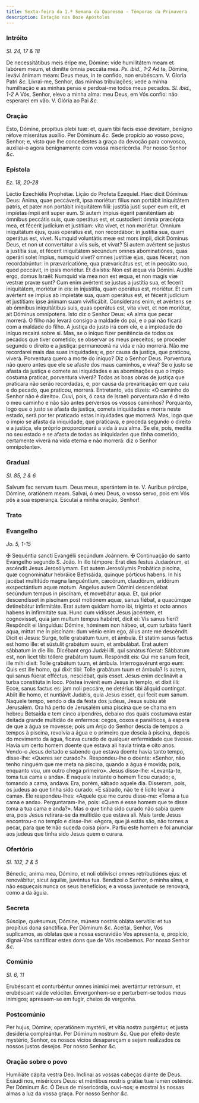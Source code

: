 ```yaml
---
title: Sexta-feira da 1.ª Semana da Quaresma - Têmporas da Primavera
description: Estação nos Doze Apóstolos
---
```


### Intróito

_Sl. 24, 17 & 18_

<div class="grid grid-cols-2 gap-5">
  <span class="text-justify">
    De necessitátibus meis éripe me, Dómine: vide humilitátem meam et labórem
    meum, et dimítte ómnia peccáta mea. <em>Ps. ibid., 1-2</em> Ad te, Dómine,
    levávi ánimam meam: Deus meus, in te confído, non erubéscam. V. Gloria Patri
    <em>&c.</em>
  </span>
  <span class="text-justify">
    Livrai-me, Senhor, das minhas tribulações; vede a minha humilhação e as
    minhas penas e perdoai-me todos meus pecados. <em>Sl. ibid., 1-2</em> A Vós,
    Senhor, elevo a minha alma: meu Deus, em Vós confio: não esperarei em vão.
    V. Glória ao Pai <em>&c.</em>
  </span>
</div>

### Oração

<div class="grid grid-cols-2 gap-5">
  <span class="text-justify">
    Esto, Dómine, propítius plebi tuæ: et, quam tibi facis esse devótam, benígno
    réfove miserátus auxílio. Per Dóminum <em>&c.</em>
  </span>
  <span class="text-justify">
    Sede propício ao vosso povo, Senhor; e, visto que lhe concedestes a graça da
    devoção para convosco, auxiliai-o agora benignamente com vossa misericórdia.
    Por nosso Senhor <em>&c.</em>
  </span>
</div>

### Epístola

_Ez. 18, 20-28_

<div class="grid grid-cols-2 gap-5">
  <span class="text-justify">Léctio Ezechiélis Prophétæ.</span>
  <span class="text-justify">Lição do Profeta Ezequiel.</span>
  <span class="text-justify">
    Hæc dicit Dóminus Deus: Anima, quae peccáverit, ipsa moriétur: fílius non
    portábit iniquitátem patris, et pater non portábit iniquitátem fílii:
    justítia justi super eum erit, et impíetas ímpii erit super eum. Si autem
    ímpius égerit pæniténtiam ab ómnibus peccátis suis, quæ operátus est, et
    custodíerit ómnia præcépta mea, et fécerit judícium et justítiam: vita
    vivet, et non moriétur. Omnium iniquitátum ejus, quas operátus est, non
    recordábor: in justítia sua, quam operátus est, vivet. Numquid voluntátis
    meæ est mors ímpii, dicit Dóminus Deus, et non ut convertátur a viis suis,
    et vivat? Si autem avértent se justus a justítia sua, et fécerit iniquitátem
    secúndum omnes abominatiónes, quas operári solet ímpius, numquid vivet?
    omnes justítiæ ejus, quas fécerat, non recordabúntur: in prævaricatióne, qua
    prævaricátus est, et in peccáto suo, quod peccávit, in ipsis moriétur. Et
    dixístis: Non est æqua via Dómini. Audíte ergo, domus Israël: Numquid via
    mea non est æqua, et non magis viæ vestræ pravæ sunt? Cum enim avértent se
    justus a justítia sua, et fecerit iniquitátem, moriétur in eis: in
    injustítia, quam operátus est, moriétur. Et cum avértent se ímpius ab
    impietáte sua, quam operátus est, et fécerit judícium et justítiam: ipse
    ánimam suam vivificábit. Consíderans enim, et avértens se ab ómnibus
    iniquitátibus suis, quas operátus est, vita vivet, et non moriétur, ait
    Dóminus omnípotens.
  </span>
  <span class="text-justify">
    Isto diz o Senhor Deus: «A alma que pecar morrerá. O filho não levará
    consigo a maldade do pai, e o pai não ficará com a maldade do filho. A
    justiça do justo irá com ele, e a impiedade do iníquo recairá sobre si. Mas,
    se o iníquo fizer penitência de todos os pecados que tiver cometido; se
    observar os meus preceitos; se proceder segundo o direito e a justiça:
    permanecerá na vida e não morrerá. Não me recordarei mais das suas
    iniquidades; e, por causa da justiça, que praticou, viverá. Porventura quero
    a morte do iníquo? Diz o Senhor Deus. Porventura não quero antes que ele se
    afaste dos maus caminhos, e viva? Se o justo se afasta da justiça e comete
    as iniquidades e as abominações que o ímpio costuma praticar, porventura
    viverá? Todas as boas obras de justiça que praticara não serão recordadas,
    e, por causa da prevaricação em que caiu e do pecado, que praticou, morrerá.
    Entretanto, vós dizeis: «O caminho do Senhor não é direito». Ouvi, pois, ó
    casa de Israel: porventura não é direito o meu caminho e não são antes
    perversos os vossos caminhos? Porquanto, logo que o justo se afasta da
    justiça, cometa iniquidades e morra neste estado, será por ter praticado
    estas iniquidades que morrerá. Mas, logo que o ímpio se afasta da
    iniquidade, que praticava, e proceda segundo o direito e a justiça, ele
    próprio proporcionará a vida à sua alma. Se ele, pois, medita no seu estado
    e se afasta de todas as iniquidades que tinha cometido, certamente viverá na
    vida eterna e não morrerá: diz o Senhor omnipotente».
  </span>
</div>

### Gradual

_Sl. 85, 2 & 6_

<div class="grid grid-cols-2 gap-5">
  <span class="text-justify">
    Salvum fac servum tuum. Deus meus, sperántem in te. V. Auribus pércipe,
    Dómine, oratiónem meam.
  </span>
  <span class="text-justify">
    Salvai, ó meu Deus, o vosso servo, pois em Vós pôs a sua esperança. Escutai
    a minha oração, Senhor!
  </span>
</div>

### Trato


<LinkCard
  href="/missal/quaresma/quartacinzas#trato"
  title="Trato Quarta-feira de Cinzas"
/>

### Evangelho

_Jo. 5, 1-15_

<div class="grid grid-cols-2 gap-5">
  <span class="text-justify">
    <span class="text-red-500">&#10016;</span> Sequéntia sancti Evangélii
    secúndum Joánnem.
  </span>
  <span class="text-justify">
    <span class="text-red-500">&#10016;</span> Continuação do santo Evangelho
    segundo S. João.
  </span>
  <span class="text-justify">
    In illo témpore: Erat dies festus Judæórum, et ascéndit Jesus Jerosólymam.
    Est autem Jerosólymis Probática piscína, quæ cognominátur hebráice
    Bethsáida, quinque pórticus habens. In his jacébat multitúdo magna
    languéntium, cæcórum, claudórum, aridórum exspectántium aquæ motum. Angelus
    autem Dómini descendébat secúndum tempus in piscínam, et movebátur aqua. Et,
    qui prior descendísset in piscínam post motiónem aquæ, sanus fiébat, a
    quacúmque detinebátur infirmitáte. Erat autem quidam homo ibi, trigínta et
    octo annos habens in infirmitáte sua. Hunc cum vidísset Jesus jacéntem, et
    cognovisset, quia jam multum tempus habéret, dicit ei: Vis sanus fíeri?
    Respóndit ei lánguidus: Dómine, hóminem non hábeo, ut, cum turbáta fúerit
    aqua, mittat me in piscínam: dum vénio enim ego, álius ante me descéndit.
    Dicit ei Jesus: Surge, tolle grabátum tuum, et ámbula. Et statim sanus
    factus est homo ille: et sústulit grabátum suum, et ambulábat. Erat autem
    sábbatum in die illo. Dicébant ergo Judǽi illi, qui sanátus fúerat: Sábbatum
    est, non licet tibi tóllere grabátum tuum. Respóndit eis: Qui me sanum
    fecit, ille mihi dixit: Tolle grabátum tuum, et ámbula. Interrogavérunt ergo
    eum: Quis est ille homo, qui dixit tibi: Tolle grabátum tuum et ámbula? Is
    autem, qui sanus fúerat efféctus, nesciébat, quis esset. Jesus enim
    declinávit a turba constitúta in loco. Póstea invénit eum Jesus in templo,
    et dixit illi: Ecce, sanus factus es: jam noli peccáre, ne detérius tibi
    áliquid contíngat. Abiit ille homo, et nuntiávit Judǽis, quia Jesus esset,
    qui fecit eum sanum.
  </span>
  <span class="text-justify">
    Naquele tempo, sendo o dia da festa dos judeus, Jesus subiu até Jerusalém.
    Ora há perto de Jerusalém uma piscina que se chama em hebreu Betsaida e tem
    cinco alpendres, debaixo dos quais costumava estar deitada grande multidão
    de enfermos: cegos, coxos e paralíticos, à espera de que a água se movesse;
    pois um Anjo do Senhor descia de tempos a tempos à piscina, revolvia a água
    e o primeiro que descia à piscina, depois do movimento da água, ficava
    curado de qualquer enfermidade que tivesse. Havia um certo homem doente que
    estava ali havia trinta e oito anos. Vendo-o Jesus deitado e sabendo que
    estava doente havia tanto tempo, disse-lhe: «Queres ser curado?».
    Respondeu-lhe o doente: «Senhor, não tenho ninguém que me meta na piscina,
    quando a água é movida; pois, enquanto vou, um outro chega primeiro». Jesus
    disse-lhe: «Levanta-te, toma tua cama e anda». E naquele instante o homem
    ficou curado; e, tomando a cama, andava. Era, porém, sábado aquele dia.
    Disseram, pois, os judeus ao que tinha sido curado: «É sábado, não te é
    lícito levar a cama». Ele respondeu-lhes: «Aquele que me curou disse-me:
    «Toma a tua cama e anda». Perguntaram-lhe, pois: «Quem é esse homem que te
    disse toma a tua cama e anda?». Mas o que tinha sido curado não sabia quem
    era, pois Jesus retirara-se da multidão que estava ali. Mais tarde Jesus
    encontrou-o no templo e disse-lhe: «Agora, que já estás são, não tornes a
    pecar, para que te não suceda coisa pior». Partiu este homem e foi anunciar
    aos judeus que tinha sido Jesus quem o curara.
  </span>
</div>

### Ofertório

_Sl. 102, 2 & 5_

<div class="grid grid-cols-2 gap-5">
  <span class="text-justify">
    Bénedic, anima mea, Dómino, et noli oblivísci omnes retributiónes ejus: et
    renovábitur, sicut áquilæ, juvéntus tua.
  </span>
  <span class="text-justify">
    Bendizei o Senhor, ó minha alma, e não esqueçais nunca os seus benefícios; e
    a vossa juventude se renovará, como a da águia.
  </span>
</div>

### Secreta

<div class="grid grid-cols-2 gap-5">
  <span class="text-justify">
    Súscipe, quǽsumus, Dómine, múnera nostris obláta servítiis: et tua propítius
    dona sanctífica. Per Dóminum <em>&c.</em>
  </span>
  <span class="text-justify">
    Aceitai, Senhor, Vos suplicamos, as oblatas que a nossa escravidão Vos
    apresenta, e, propício, dignai-Vos santificar estes dons que de Vós
    recebemos. Por nosso Senhor <em>&c.</em>
  </span>
</div>

### Comúnio

_Sl. 6, 11_

<div class="grid grid-cols-2 gap-5">
  <span class="text-justify">
    Erubéscant et conturbéntur omnes inimíci mei: avertántur retrórsum, et
    erubéscant valde velóciter.
  </span>
  <span class="text-justify">
    Envergonhem-se e perturbem-se todos meus inimigos; apressem-se em fugir,
    cheios de vergonha.
  </span>
</div>

### Postcomúnio

<div class="grid grid-cols-2 gap-5">
  <span class="text-justify">
    Per hujus, Dómine, operatiónem mystérii, et vítia nostra purgéntur, et justa
    desidéria compleántur. Per Dóminum nostrum <em>&c.</em>
  </span>
  <span class="text-justify">
    Que por efeito deste mystério, Senhor, os nossos vícios desapareçam e sejam
    realizados os nossos justos desejos. Por nosso Senhor <em>&c.</em>
  </span>
</div>

### Oração sobre o povo

<div class="grid grid-cols-2 gap-5">
  <span class="text-justify">Humiliáte cápita vestra Deo.</span>
  <span class="text-justify">Inclinai as vossas cabeças diante de Deus.</span>
  <span class="text-justify">
    Exáudi nos, miséricors Deus: et méntibus nostris grátiæ tuæ lumen osténde.
    Per Dóminum <em>&c.</em>
  </span>
  <span class="text-justify">
    Ó Deus de misericórdia, ouvi-nos; e mostrai às nossas almas a luz da vossa
    graça. Por nosso Senhor <em>&c.</em>
  </span>
</div>
